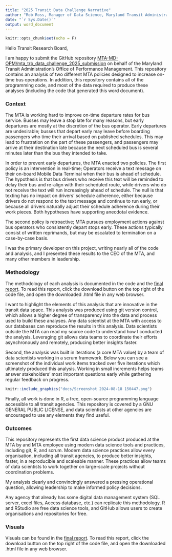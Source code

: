 ```yaml
---
title: "2025 Transit Data Challenge Narrative"
author: "Rob Ross, Manager of Data Science, Maryland Transit Administration"
date: "`r Sys.Date()`"
output: word_document
---
```


```r
knitr::opts_chunk$set(echo = F)
```

Hello Transit Research Board,

I am happy to submit the GitHub repository [MTA-MD-OPM/mta_trb_data_challenge_2025_submission](https://github.com/MTA-MD-OPM/mta_trb_data_challenge_2025_submission) on behalf of the Maryland Transit Administration's Office of Performance Management. This repository contains an analysis of two different MTA policies designed to increase on-time bus operations. In addition, this repository contains all of the programming code, and most of the data required to produce these analyses (including the code that generated this word document). 

### Context 

The MTA is working hard to improve on-time departure rates for bus service. Busses may leave a stop late for many reasons, but early departures are mostly at the discretion of the bus operator. Early departures are undesirable; busses that depart early may leave before boarding passengers who time their arrival based on published schedules. This may lead to frustration on the part of these passengers, and passengers may arrive at their destination late because the next scheduled bus is several minutes later than the bus they intended to take. 

In order to prevent early departures, the MTA enacted two policies. The first policy is an intervention in real-time; Operators receive a text message on their on-board Mobile Data Terminal when their bus is ahead of schedule. The hypothesis is that bus drivers who receive this text will be reminded to delay their bus and re-align with their scheduled route, while drivers who do not receive the text will run increasingly ahead of schedule. The null is that texting has no impact on drivers' schedule adherence, either because drivers do not respond to the text message and continue to run early, or because all drivers naturally adjust their schedule adherence during their work pieces. Both hypotheses have supporting anecdotal evidence.

The second policy is retroactive; MTA pursues employment actions against bus operators who consistently depart stops early. These actions typically consist of written reprimands, but may be escalated to termination on a case-by-case basis.

I was the primary developer on this project, writing nearly all of the code and analysis, and I presented these results to the CEO of the MTA, and many other members in leadership. 

### Methodology

The methodology of each analysis is documented in the code and the [final report](https://github.com/MTA-MD-OPM/mta_trb_data_challenge_2025_submission/blob/main/Effect-of-Live-Texts-on-Bus-Operator-Early-Departures.html). To read this report, click the download button on the top right of the code file, and open the downloaded .html file in any web browser.

I want to highlight the elements of this analysis that are innovative in the transit data space. This analysis was produced using git version control, which allows a higher degree of transparency into the data and process used to build these analyses. Any data scientist at the MTA with access to our databases can reproduce the results in this analysis. Data scientists outside the MTA can read my source code to understand how I conducted the analysis. Leveraging git allows data teams to coordinate their efforts asynchronously and remotely, producing better insights faster.

Second, the analysis was built in iterations (a core MTA value) by a team of data scientists working in a scrum framework. Below you can see a screenshot of the individual work items tracked over five iterations which ultimately produced this analysis. Working in small increments helps teams answer stakeholders' most important questions early while gathering regular feedback on progress. 

```r
 
knitr::include_graphics("docs/Screenshot 2024-08-18 150447.png")

```

Finally, all work is done in R, a free, open-source programming language accessible to all transit agencies. This repository is covered by a GNU GENERAL PUBLIC LICENSE, and data scientists at other agencies are encouraged to use any elements they find useful.

### Outcomes

This repository represents the first data science product produced at the MTA by and MTA employee using modern data science tools and practices, including git, R, and scrum. Modern data science practices allow every organisation, including all transit agencies, to produce better insights, faster, in a reproducible and scaleable manner. These practices allow teams of data scientists to work together on large-scale projects without coordination problems. 

My analysis clearly and convincingly answered a pressing operational question, allowing leadership to make informed policy decisions. 

Any agency that already has some digital data management system (SQL server, excel files, Access database, etc.) can replicate this methodology. R and RStudio are free data science tools, and GitHub allows users to create organisations and repositories for free. 

### Visuals 

Visuals can be found in the [final report](https://github.com/MTA-MD-OPM/mta_trb_data_challenge_2025_submission/blob/main/Effect-of-Live-Texts-on-Bus-Operator-Early-Departures.html). To read this report, click the download button on the top right of the code file, and open the downloaded .html file in any web browser.
